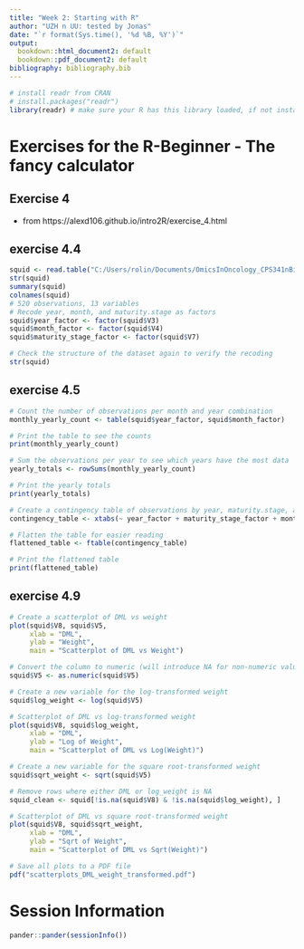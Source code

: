 ```yaml
---
title: "Week 2: Starting with R"
author: "UZH n UU: tested by Jonas"
date: "`r format(Sys.time(), '%d %B, %Y')`"
output:
  bookdown::html_document2: default
  bookdown::pdf_document2: default
bibliography: bibliography.bib
---
```


```r
# install readr from CRAN
# install.packages("readr")
library(readr) # make sure your R has this library loaded, if not install it (see line above)
```

# Exercises for the R-Beginner - The fancy calculator

## Exercise 4
* from https://alexd106.github.io/intro2R/exercise_4.html

## exercise 4.4
```r
squid <- read.table("C:/Users/rolin/Documents/OmicsInOncology_CPS341nBio435_FS25/week2/data4exercises/squid1.txt")
str(squid)
summary(squid)
colnames(squid)
# 520 observations, 13 variables
# Recode year, month, and maturity.stage as factors
squid$year_factor <- factor(squid$V3)
squid$month_factor <- factor(squid$V4)
squid$maturity_stage_factor <- factor(squid$V7)

# Check the structure of the dataset again to verify the recoding
str(squid)
```

## exercise 4.5
```r
# Count the number of observations per month and year combination
monthly_yearly_count <- table(squid$year_factor, squid$month_factor)

# Print the table to see the counts
print(monthly_yearly_count)

# Sum the observations per year to see which years have the most data
yearly_totals <- rowSums(monthly_yearly_count)

# Print the yearly totals
print(yearly_totals)

# Create a contingency table of observations by year, maturity.stage, and month
contingency_table <- xtabs(~ year_factor + maturity_stage_factor + month_factor, data = squid)

# Flatten the table for easier reading
flattened_table <- ftable(contingency_table)

# Print the flattened table
print(flattened_table)
```

## exercise 4.9
```r
# Create a scatterplot of DML vs weight
plot(squid$V8, squid$V5, 
     xlab = "DML", 
     ylab = "Weight", 
     main = "Scatterplot of DML vs Weight")

# Convert the column to numeric (will introduce NA for non-numeric values)
squid$V5 <- as.numeric(squid$V5)

# Create a new variable for the log-transformed weight
squid$log_weight <- log(squid$V5)

# Scatterplot of DML vs log-transformed weight
plot(squid$V8, squid$log_weight, 
     xlab = "DML", 
     ylab = "Log of Weight", 
     main = "Scatterplot of DML vs Log(Weight)")

# Create a new variable for the square root-transformed weight
squid$sqrt_weight <- sqrt(squid$V5)

# Remove rows where either DML or log_weight is NA
squid_clean <- squid[!is.na(squid$V8) & !is.na(squid$log_weight), ]

# Scatterplot of DML vs square root-transformed weight
plot(squid$V8, squid$sqrt_weight, 
     xlab = "DML", 
     ylab = "Sqrt of Weight", 
     main = "Scatterplot of DML vs Sqrt(Weight)")

# Save all plots to a PDF file
pdf("scatterplots_DML_weight_transformed.pdf")
```


# Session Information

```r
pander::pander(sessionInfo())
```


